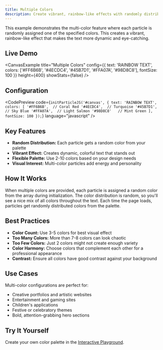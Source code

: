 ```yaml
---
title: Multiple Colors
description: Create vibrant, rainbow-like effects with randomly distributed particle colors
---
```



This example demonstrates the multi-color feature where each particle is randomly assigned one of the specified colors. This creates a vibrant, rainbow-like effect that makes the text more dynamic and eye-catching.

## Live Demo

<CanvasExample
  title="Multiple Colors"
  config={{
    text: 'RAINBOW TEXT',
    colors: ['#FF6B6B', '#4ECDC4', '#45B7D1', '#FFA07A', '#98D8C8'],
    fontSize: 100
  }}
  height={400}
  showStats={false}
/>

## Configuration

<CodePreview
  code={`initParticleJS('#canvas', {
  text: 'RAINBOW TEXT',
  colors: [
    '#FF6B6B',  // Coral Red
    '#4ECDC4',  // Turquoise
    '#45B7D1',  // Sky Blue
    '#FFA07A',  // Light Salmon
    '#98D8C8'   // Mint Green
  ],
  fontSize: 100
});`}
  language="javascript"
/>

## Key Features

- **Random Distribution:** Each particle gets a random color from your palette
- **Vibrant Effect:** Creates dynamic, colorful text that stands out
- **Flexible Palette:** Use 2-10 colors based on your design needs
- **Visual Interest:** Multi-color particles add energy and personality

## How It Works

When multiple colors are provided, each particle is assigned a random color from the array during initialization. The color distribution is random, so you'll see a nice mix of all colors throughout the text. Each time the page loads, particles get randomly distributed colors from the palette.

## Best Practices

- **Color Count:** Use 3-5 colors for best visual effect
- **Too Many Colors:** More than 7-8 colors can look chaotic
- **Too Few Colors:** Just 2 colors might not create enough variety
- **Color Harmony:** Choose colors that complement each other for a professional appearance
- **Contrast:** Ensure all colors have good contrast against your background

## Use Cases

Multi-color configurations are perfect for:
- Creative portfolios and artistic websites
- Entertainment and gaming sites
- Children's applications
- Festive or celebratory themes
- Bold, attention-grabbing hero sections

## Try It Yourself

Create your own color palette in the [Interactive Playground](/playground/).
